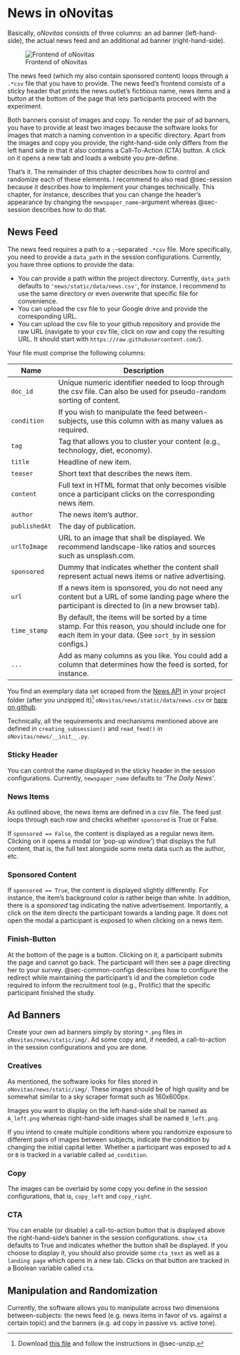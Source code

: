 # News in oNovitas {#sec-oNovitas}

Basically, _oNovitas_ consists of three columns: an ad banner (left-hand-side), the actual news feed and an additional ad banner (right-hand-side). 

![Frontend of oNovitas](img/screenshot-structure-oNovitas.png)

The news feed (which my also contain sponsored content) loops through a `.*csv` file that you have to provide. The news feed's frontend consists of a sticky header that prints the news outlet's fictitious name, news items and a button at the bottom of the page that lets participants proceed with the experiment.

Both banners consist of images and copy. To render the pair of ad banners, you have to provide at least two images because the software looks for images that match a naming convention in a specific directory. Apart from the images and copy you provide, the right-hand-side only differs from the left hand side in that it also contains a Call-To-Action (CTA) button. A click on it opens a new tab and loads a website you pre-define.


That's it. The remainder of this chapter describes how to control and randomize each of these elements. I recommend to also read @sec-session because it describes how to implement your changes technically. This chapter, for instance, describes that you can change the header's appearance by changing the `newspaper_name`-argument whereas @sec-session describes _how_ to do that.


## News Feed

The news feed requires a path to a `;`-separated `.*csv` file. More specifically, you need to provide a `data_path` in the session configurations. Currently, you have three options to provide the data:

- You can provide a path within the project directory. Currently, `data_path` defaults to `'news/static/data/news.csv'`, for instance. I recommend to use the same directory or even overwrite that specific file for convenience.
- You can upload the csv file to your Google drive and provide the corresponding URL.
- You can upload the csv file to your github repository and provide the raw URL (navigate to your csv file, click on _raw_ and copy the resulting URL. It should start with `https://raw.githubusercontent.com/`).

Your file must comprise the following columns:

| Name        | Description                                                                                                                                                    |
|-------------|--------------------------------------------------------------------------------------------------------------------------------------------------------|
| `doc_id`      | Unique numeric identifier needed to loop through the csv file. Can also be used for pseudo-random sorting of content.                                        |
| `condition`   | If you wish to manipulate the feed between-subjects, use this column with as many values as required.                                                        |
| `tag`         | Tag that allows you to cluster your content (e.g., technology, diet, economy).                                                                               |
| `title`       | Headline of new item.                                                                                                                                        |
| `teaser`      | Short text that describes the news item.                                                                                                                     |
| `content`     | Full text in HTML format that only becomes visible once a participant clicks on the corresponding news item.                                                 |
| `author`      | The news item's author.                                                                                                                                      |
| `publishedAt` | The day of publication.                                                                                                                                      |
| `urlToImage`  | URL to an image that shall be displayed. We recommend landscape-like ratios and sources such as unsplash.com.                                                |
| `sponsored`   | Dummy that indicates whether the content shall represent actual news items or native advertising.                                                            |
| `url`         | If a news item is sponsored, you do not need any content but a URL of some landing page where the participant is directed to (in a new browser tab).         |
| `time_stamp`  | By default, the items will be sorted by a time stamp. For this reason, you should include one for each item in your data. (See `sort_by` in session configs.)|
| `...`         | Add as many columns as you like. You could add a column that determines how the feed is sorted, for instance.                                                |

You find an exemplary data set scraped from the [News API](https://newsapi.org/) in your project folder (after you unzipped it)^[Download [this file](https://github.com/Howquez/oFeeds/blob/main/oNovitas/oNovitas.otreezip) and follow the instructions in @sec-unzip.] `oNovitas/news/static/data/news.csv` or [here on github](https://github.com/Howquez/oFeeds/blob/main/oNovitas/news/static/data/news.csv).

Technically, all the requirements and mechanisms mentioned above are defined in `creating_subsession()` and `read_feed()` in `oNovitas/news/__init__.py`.

### Sticky Header

You can control the name displayed in the sticky header in the session configurations. Currently, `newspaper_name` defaults to _'The Daily News'_.

### News Items

As outlined above, the news items are defined in a csv file. The feed just loops through each row and checks whether `sponsored` is True or False. 

If `sponsored == False`, the content is displayed as a regular news item. Clicking on it opens a modal (or 'pop-up window') that displays the full content, that is, the full text alongside some meta data such as the author, etc.

### Sponsored Content

If `sponsored == True`, the content is displayed slightly differently. For instance, the item's background color is rather beige than white. In addition, there is a _sponsored_ tag indicating the native advertisement. Importantly, a click on the item directs the participant towards a landing page. It does not open the modal a participant is exposed to when clicking on a news item.

### Finish-Button

At the bottom of the page is a button. Clicking on it, a participant submits the page and cannot go back. The participant will then see a page directing her to your survey. @sec-common-configs describes how to configure the redirect while maintaining the participant's id and the completion code required to inform the recruitment tool (e.g., Prolific) that the specific participant finished the study.

## Ad Banners

Create your own ad banners simply by storing `*.png` files in `oNovitas/news/static/img/`. Ad some copy and, if needed, a call-to-action in the session configurations and you are done.

### Creatives

As mentioned, the software looks for files stored in `oNovitas/news/static/img/`. These images should be of high quality and be somewhat similar to a sky scraper format such as 160x600px.

Images you want to display on the left-hand-side shall be named as `A_left.png` whereas right-hand-side images shall be named `B_left.png`.

If you intend to create multiple conditions where you randomize exposure to different pairs of images between subjects, indicate the condition by changing the initial capital letter. Whether a participant was exposed to ad `A` or `B` is tracked in a variable called `ad_condition`.

### Copy

The images can be overlaid by some copy you define in the session configurations, that is, `copy_left` and `copy_right`.

### CTA

You can enable (or disable) a call-to-action button that is displayed above the right-hand-side's banner in the session configurations. `show_cta` defaults to True and indicates whether the button shall be displayed. If you choose to display it, you should also provide some `cta_text` as well as a `landing page` which opens in a new tab. Clicks on that button are tracked in a Boolean variable called `cta`.


## Manipulation and Randomization

Currently, the software allows you to manipulate across two dimensions between-subjects: the news feed (e.g. news items in favor of vs. against a certain topic) and the banners (e.g. ad copy in passive vs. active tone).
